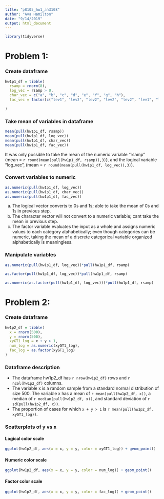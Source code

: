 ```yaml
---
title: "p8105_hw1_ah3108"
author: "Ava Hamilton"
date: "9/14/2019"
output: html_document
---
```



```r
library(tidyverse)
```

# Problem 1:

### Create dataframe
```r

hw1p1_df = tibble(
  rsamp = rnorm(8),
  log_vec = rsamp > 0,
  char_vec = c("a", "b", "c", "d", "e", "f", "g", "h"),
  fac_vec = factor(c("lev1", "lev3", "lev2", "lev2", "lev2", "lev1", "lev3", "lev3"))
  
)

```

### Take mean of variables in dataframe

```r

mean(pull(hw1p1_df, rsamp))
mean(pull(hw1p1_df, log_vec))
mean(pull(hw1p1_df, char_vec))
mean(pull(hw1p1_df, fac_vec))

```

It was only possible to take the mean of the numeric variable "rsamp" (mean = `r round(mean(pull(hw1p1_df, rsamp)),3)`), and the logical variable "log_vec", (mean = `r round(mean(pull(hw1p1_df, log_vec)),3)`).


### Convert variables to numeric

```r

as.numeric(pull(hw1p1_df, log_vec))
as.numeric(pull(hw1p1_df, char_vec))
as.numeric(pull(hw1p1_df, fac_vec))
```

a. The logical vector converts to 0s and 1s; able to take the mean of 0s and 1s in previous step.
b. The character vector will not convert to a numeric variable; cant take the mean in previous step.
c. The factor variable evaluates the input as a whole and assigns numeric values to each category alphabetically; even though categories can be numeric, taking the mean of a discrete categorical variable organized alphabetically is meaningless.



### Manipulate variables

```r
as.numeric(pull(hw1p1_df, log_vec))*pull(hw1p1_df, rsamp)

as.factor(pull(hw1p1_df, log_vec))*pull(hw1p1_df, rsamp)

as.numeric(as.factor(pull(hw1p1_df, log_vec)))*pull(hw1p1_df, rsamp)
```



# Problem 2:

### Create dataframe

```r

hw1p2_df = tibble(
  x = rnorm(500),
  y = rnorm(500),
  xyGT1_log = x + y > 1,
  num_log = as.numeric(xyGT1_log),
  fac_log = as.factor(xyGT1_log)
)
```

### Dataframe description

- The dataframe hw1p2_df has `r nrow(hw1p2_df)` rows and `r ncol(hw1p2_df)` columns. 
- The variable x is a random sample from a standard normal distribution of size 500. The variable x has a mean of `r mean(pull(hw1p2_df, x))`, a median of `r median(pull(hw1p2_df, x))`, and standard deviation of `r sd(pull(hw1p2_df, x))`.
- The proportion of cases for which `x + y > 1` is `r mean(pull(hw1p2_df, xyGT1_log))`.

### Scatterplots of y vs x

#### Logical color scale

```r

ggplot(hw1p2_df, aes(x = x, y = y, color = xyGT1_log)) + geom_point()


```

#### Numeric color scale
```r

ggplot(hw1p2_df, aes(x = x, y = y, color = num_log)) + geom_point()

```


#### Factor color scale
```r

ggplot(hw1p2_df, aes(x = x, y = y, color = fac_log)) + geom_point()

```





